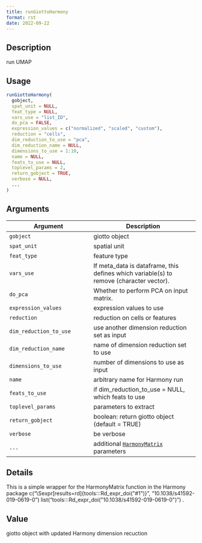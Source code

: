 ```yaml
--- 
title: runGiottoHarmony 
format: rst 
date: 2022-09-22 
--- 
```


## Description

run UMAP


## Usage

```r
runGiottoHarmony(
  gobject,
  spat_unit = NULL,
  feat_type = NULL,
  vars_use = "list_ID",
  do_pca = FALSE,
  expression_values = c("normalized", "scaled", "custom"),
  reduction = "cells",
  dim_reduction_to_use = "pca",
  dim_reduction_name = NULL,
  dimensions_to_use = 1:10,
  name = NULL,
  feats_to_use = NULL,
  toplevel_params = 2,
  return_gobject = TRUE,
  verbose = NULL,
  ...
)
```


## Arguments

Argument      |Description
------------- |----------------
`gobject`     |     giotto object
`spat_unit`     |     spatial unit
`feat_type`     |     feature type
`vars_use`     |     If meta_data is dataframe, this defines which variable(s) to remove (character vector).
`do_pca`     |     Whether to perform PCA on input matrix.
`expression_values`     |     expression values to use
`reduction`     |     reduction on cells or features
`dim_reduction_to_use`     |     use another dimension reduction set as input
`dim_reduction_name`     |     name of dimension reduction set to use
`dimensions_to_use`     |     number of dimensions to use as input
`name`     |     arbitrary name for Harmony run
`feats_to_use`     |     if dim_reduction_to_use = NULL, which feats to use
`toplevel_params`     |     parameters to extract
`return_gobject`     |     boolean: return giotto object (default = TRUE)
`verbose`     |     be verbose
`...`     |     additional [`HarmonyMatrix`](#harmonymatrix) parameters


## Details

This is a simple wrapper for the HarmonyMatrix function in the Harmony package c("\\Sexpr[results=rd]{tools:::Rd_expr_doi(\"#1\")}", "10.1038/s41592-019-0619-0") list("tools:::Rd_expr_doi(\"10.1038/s41592-019-0619-0\")") .


## Value

giotto object with updated Harmony dimension recuction


